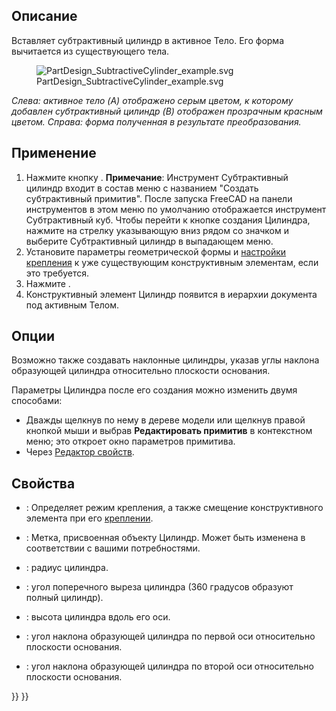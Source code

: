 <languages/>

{{Docnav/ru
|[[PartDesign_SubtractiveBox/ru|Субтрактивный куб (параллелепипед)]]
|[[PartDesign_SubtractiveSphere/ru|Субтрактивная сфера]]
|[[PartDesign_Workbench/ru|Верстак PartDesign]]
|IconL=PartDesign_SubtractiveBox.svg
|IconR=PartDesign_SubtractiveSphere.svg
|IconC=Workbench_PartDesign.svg
}}

{{GuiCommand/ru
|Name/ru=Субтрактивный цилиндр
|Name=PartDesign_SubtractiveCylinder
|MenuLocation=Part Design → Создать субтрактивный примитив → Субтрактивный цилиндр
|Workbenches=[[PartDesign_Workbench/ru|PartDesign]]
|Version=0.17
|SeeAlso=[[PartDesign_CompPrimitiveSubtractive/ru|Создать субтрактивный примитив]], [[PartDesign AdditiveCylinder/ru|PartDesign_AdditiveCylinder]]
}}

<span id="Description"></span>
==Описание==

Вставляет субтрактивный цилиндр в активное Тело. Его форма вычитается из существующего тела. 

[[File:PartDesign_SubtractiveCylinder_example.svg|none]]

''Слева: активное тело (A) отображено серым цветом, к которому добавлен субтрактивный цилиндр (B) отображен прозрачным красным цветом. Справа: форма полученная в результате преобразования.''

<span id="Usage"></span>
==Применение==

<div class="mw-translate-fuzzy">
# Нажмите кнопку {{Button|[[Image:PartDesign SubtractiveCylinder.svg|24px]] '''Субтрактивный цилиндр'''}}. '''Примечание''': Инструмент Субтрактивный цилиндр входит в состав меню с названием "Создать cубтрактивный примитив". После запуска FreeCAD на панели инструментов в этом меню по умолчанию отображается инструмент Субтрактивный куб. Чтобы перейти к кнопке создания Цилиндра, нажмите на стрелку указывающую вниз рядом со значком и выберите Субтрактивный цилиндр в выпадающем меню.
# Установите параметры геометрической формы и [[Part_EditAttachment/ru|настройки крепления]] к уже существующим конструктивным элементам, если это требуется.
# Нажмите {{Button|OK}}.
# Конструктивный элемент Цилиндр появится в иерархии документа под активным Телом.
</div>

<span id="Options"></span>
==Опции==

<div class="mw-translate-fuzzy">
Возможно также создавать наклонные цилиндры, указав углы наклона образующей цилиндра относительно плоскости основания. {{Version/ru|0.20}}
</div>

Параметры Цилиндра после его создания можно изменить двумя способами:
* Дважды щелкнув по нему в дереве модели или щелкнув правой кнопкой мыши и выбрав '''Редактировать примитив''' в контекстном меню; это откроет окно параметров примитива.
* Через [[Property_editor/ru|Редактор свойств]].

<span id="Properties"></span>
==Свойства== 

* {{PropertyData|Attachment}}: Определяет режим крепления, а также смещение конструктивного элемента при его [[Part_EditAttachment/ru|креплении]].
* {{PropertyData|Label}}: Метка, присвоенная объекту Цилиндр. Может быть изменена в соответствии с вашими потребностями.
* {{PropertyData|Radius}}: радиус цилиндра.
* {{PropertyData|Angle}}: угол поперечного выреза цилиндра (360 градусов образуют полный цилиндр).
* {{PropertyData|Height}}: высота цилиндра вдоль его оси.
* {{PropertyData|First Angle}}: угол наклона образующей цилиндра по первой оси относительно плоскости основания. {{Version/ru|0.20}}
* {{PropertyData|Second Angle}}: угол наклона образующей цилиндра по второй оси относительно плоскости основания. {{Version/ru|0.20}}


{{Docnav/ru
|[[PartDesign_SubtractiveBox/ru|Субтрактивный куб (параллелепипед)]]
|[[PartDesign_SubtractiveSphere/ru|Субтрактивная сфера]]
|[[PartDesign_Workbench/ru|Верстак PartDesign]]
|IconL=PartDesign_SubtractiveBox.svg
|IconR=PartDesign_SubtractiveSphere.svg
|IconC=Workbench_PartDesign.svg
}}

{{PartDesign_Tools_navi{{#translation:}}}}
{{Userdocnavi{{#translation:}}}}